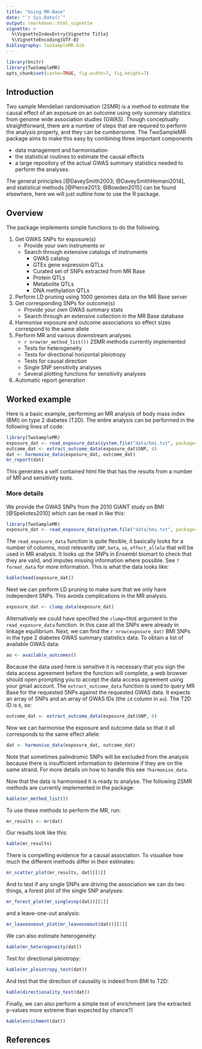 ```yaml
---
title: "Using MR-Base"
date: "`r Sys.Date()`"
output: rmarkdown::html_vignette
vignette: >
  %\VignetteIndexEntry{Vignette Title}
  %\VignetteEncoding{UTF-8}
bibliography: TwoSampleMR.bib
---
```


```r
library(knitr)
library(TwoSampleMR)
opts_chunk$set(cache=TRUE, fig.width=7, fig.height=7)
```

## Introduction

Two sample Mendelian randomisation (2SMR) is a method to estimate the causal effect of an exposure on an outcome using only summary statistics from genome wide association studies (GWAS). Though conceptually straightforward, there are a number of steps that are required to perform the analysis properly, and they can be cumbersome. The TwoSampleMR package aims to make this easy by combining three important components 

- data management and harmonisation
- the statistical routines to estimate the causal effects
- a large repository of the actual GWAS summary statistics needed to perform the analyses.

The general principles [@DaveySmith2003; @DaveySmithHemani2014], and statistical methods [@Pierce2013; @Bowden2015] can be found elsewhere, here we will just outline how to use the R package.


## Overview

The package implements simple functions to do the following.

1. Get GWAS SNPs for exposure(s)
	- Provide your own instruments or
	- Search through extensive catalogs of instruments
		+ GWAS catalog
		+ GTEx gene expression QTLs
		+ Curated set of SNPs extracted from MR Base
		+ Protein QTLs
		+ Metabolite QTLs
		+ DNA methylation QTLs
2. Perform LD pruning using 1000 genomes data on the MR Base server
2. Get corresponding SNPs for outcome(s)
	- Provide your own GWAS summary stats
	- Search through an extensive collection in the MR Base database
3. Harmonise exposure and outcome associations so effect sizes correspond to the same allele
4. Perform MR and various downstream analyses
	- `r nrow(mr_method_list())` 2SMR methods currently implemented
	- Tests for heterogeneity
	- Tests for directional horizontal pleiotropy
	- Tests for causal direction
	- Single SNP sensitivity analyses
	- Several plotting functions for sensitivity analyses
5. Automatic report generation


## Worked example

Here is a basic example, performing an MR analysis of body mass index (BMI) on type 2 diabetes (T2D). The entire analysis can be performed in the following lines of code:

```r
library(TwoSampleMR)
exposure_dat <- read_exposure_data(system.file("data/bmi.txt", package="TwoSampleMR"), clump=TRUE)
outcome_dat <- extract_outcome_data(exposure_dat$SNP, 6)
dat <- harmonise_data(exposure_dat, outcome_dat)
mr_report(dat)
```

This generates a self contained html file that has the results from a number of MR and sensitivity tests.


### More details

We provide the GWAS SNPs from the 2010 GIANT study on BMI [@Speliotes2010] which can be read in like this:

```r
library(TwoSampleMR)
exposure_dat <- read_exposure_data(system.file("data/bmi.txt", package="TwoSampleMR"))
```

The `read_exposure_data` function is quite flexible, it basically looks for a number of columns, most relevantly `SNP`, `beta`, `se`, `effect_allele` that will be used in MR analysis. It looks up the SNPs in Ensembl biomart to check that they are valid, and imputes missing information where possible. See `?format_data` for more information. This is what the data looks like:

```r
kable(head(exposure_dat))
```

Next we can perform LD pruning to make sure that we only have independent SNPs. This avoids complications in the MR analysis.

```r
exposure_dat <- clump_data(exposure_dat)
```

Alternatively we could have specified the `clump=TRUE` argument in the `read_exposure_data` function. In this case all the SNPs were already in linkage equilibrium. Next, we can find the `r nrow(exposure_dat)` BMI SNPs in the type 2 diabetes GWAS summary statistics data. To obtain a list of available GWAS data:

```r
ao <- available_outcomes()
```

Because the data used here is sensitive it is necessary that you sign the data access agreement before the function will complete, a web browser should open prompting you to accept the data access agreement using your gmail account. The `extract_outcome_data` function is used to query MR Base for the requested SNPs against the requested GWAS data. It expects an array of SNPs and an array of GWAS IDs (the `id` column in `ao`). The T2D ID is `6`, so:

```r
outcome_dat <- extract_outcome_data(exposure_dat$SNP, 6)
```

Now we can harmonise the exposure and outcome data so that it all corresponds to the same effect allele:

```r
dat <- harmonise_data(exposure_dat, outcome_dat)
```

Note that sometimes palindromic SNPs will be excluded from the analysis because there is insufficient information to determine if they are on the same strand. For more details on how to handle this see `?harmonise_data`.

Now that the data is harmonised it is ready to analyse. The following 2SMR methods are currently implemented in the package:

```r
kable(mr_method_list())
```

To use these methods to perform the MR, run:

```r
mr_results <- mr(dat)
```

Our results look like this:

```r
kable(mr_results)
```

There is compelling evidence for a causal association. To visualise how much the different methods differ in their estimates:

```r
mr_scatter_plot(mr_results, dat)[[1]]
```

And to test if any single SNPs are driving the association we can do two things, a forest plot of the single SNP analyses:


```r
mr_forest_plot(mr_singlesnp(dat))[[1]]
```

and a leave-one-out analysis:

```r
mr_leaveoneout_plot(mr_leaveoneout(dat))[[1]]
```

We can also estimate heterogeneity:

```r
kable(mr_heterogeneity(dat))
```

Test for directional pleiotropy:

```r
kable(mr_pleiotropy_test(dat))
```

And test that the direction of causality is indeed from BMI to T2D:

```r
kable(directionality_test(dat))
```

Finally, we can also perform a simple test of enrichment (are the extracted p-values more extreme than expected by chance?)

```r
kable(enrichment(dat))
```


## References